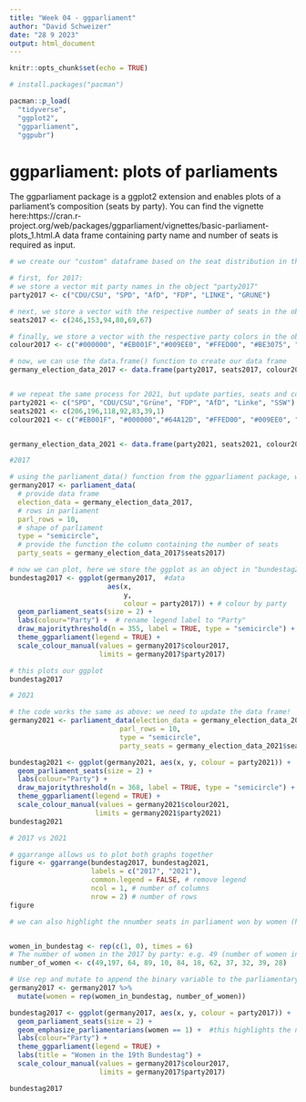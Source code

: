 ```yaml
---
title: "Week 04 - ggparliament"
author: "David Schweizer"
date: "28 9 2023"
output: html_document
---
```


```r
knitr::opts_chunk$set(echo = TRUE)
```

```r
# install.packages("pacman")

pacman::p_load(
  "tidyverse",
  "ggplot2",
  "ggparliament",
  "ggpubr")
```

# ggparliament: plots of parliaments

The ggparliament package is a ggplot2 extension and enables plots of a parliament's composition (seats by party). You can find the vignette here:https://cran.r-project.org/web/packages/ggparliament/vignettes/basic-parliament-plots_1.html.A data frame containing party name and number of seats is required as input.

```r
# we create our "custom" dataframe based on the seat distribution in the German Bundestag for 2017 and 2021

# first, for 2017:
# we store a vector mit party names in the object "party2017"
party2017 <- c("CDU/CSU", "SPD", "AfD", "FDP", "LINKE", "GRUNE")

# next, we store a vector with the respective number of seats in the object "seats2017"
seats2017 <- c(246,153,94,80,69,67)

# finally, we store a vector with the respective party colors in the object "colour2017"
colour2017 <- c("#000000", "#EB001F","#009EE0", "#FFED00", "#BE3075", "#64A12D")

# now, we can use the data.frame() function to create our data frame
germany_election_data_2017 <- data.frame(party2017, seats2017, colour2017)


# we repeat the same process for 2021, but update parties, seats and colours
party2021 <- c("SPD", "CDU/CSU","Grüne", "FDP", "AfD", "Linke", "SSW")
seats2021 <- c(206,196,118,92,83,39,1)
colour2021 <- c("#EB001F", "#000000","#64A12D", "#FFED00", "#009EE0", "#BE3075", "#000088")


germany_election_data_2021 <- data.frame(party2021, seats2021, colour2021)
```


```r
#2017

# using the parliament_data() function from the ggparliament package, we create the object to be plotted:
germany2017 <- parliament_data(
  # provide data frame
  election_data = germany_election_data_2017, 
  # rows in parliament
  parl_rows = 10,
  # shape of parliament
  type = "semicircle",
  # provide the function the column containing the number of seats
  party_seats = germany_election_data_2017$seats2017)

# now we can plot, here we store the ggplot as an object in "bundestag2017"
bundestag2017 <- ggplot(germany2017,  #data
                        aes(x, 
                            y, 
                            colour = party2017)) + # colour by party
  geom_parliament_seats(size = 2) +
  labs(colour="Party") +  # rename legend label to "Party"
  draw_majoritythreshold(n = 355, label = TRUE, type = "semicircle") + # draws a line at the majority threshold
  theme_ggparliament(legend = TRUE) +
  scale_colour_manual(values = germany2017$colour2017, 
                      limits = germany2017$party2017)

# this plots our ggplot
bundestag2017
```

```r
# 2021

# the code works the same as above: we need to update the data frame! 
germany2021 <- parliament_data(election_data = germany_election_data_2021, 
                           parl_rows = 10,
                           type = "semicircle",
                           party_seats = germany_election_data_2021$seats2021)

bundestag2021 <- ggplot(germany2021, aes(x, y, colour = party2021)) +
  geom_parliament_seats(size = 2) +
  labs(colour="Party") +  
  draw_majoritythreshold(n = 368, label = TRUE, type = "semicircle") +
  theme_ggparliament(legend = TRUE) +
  scale_colour_manual(values = germany2021$colour2021, 
                     limits = germany2021$party2021) 
bundestag2021
```

```r
# 2017 vs 2021

# ggarrange allows us to plot both graphs together
figure <- ggarrange(bundestag2017, bundestag2021,
                    labels = c("2017", "2021"),
                    common.legend = FALSE, # remove legend
                    ncol = 1, # number of columns 
                    nrow = 2) # number of rows
figure
```

```r
# we can also highlight the nnumber seats in parliament won by women (here for 2017)


women_in_bundestag <- rep(c(1, 0), times = 6)
# The number of women in the 2017 by party: e.g. 49 (number of women in CDU/CSU), 197 (number of men in CDU/CSU). -> w/m ordered by party.
number_of_women <- c(49,197, 64, 89, 10, 84, 18, 62, 37, 32, 39, 28)

# Use rep and mutate to append the binary variable to the parliamentary data. This allows us to highlight the seats won by women later on.
germany2017 <- germany2017 %>% 
  mutate(women = rep(women_in_bundestag, number_of_women))

bundestag2017 <- ggplot(germany2017, aes(x, y, colour = party2017)) +
  geom_parliament_seats(size = 2) +
  geom_emphasize_parliamentarians(women == 1) +  #this highlights the number of seats won by women
  labs(colour="Party") +  
  theme_ggparliament(legend = TRUE) +
  labs(title = "Women in the 19th Bundestag") +
  scale_colour_manual(values = germany2017$colour2017, 
                      limits = germany2017$party2017)

bundestag2017
```


